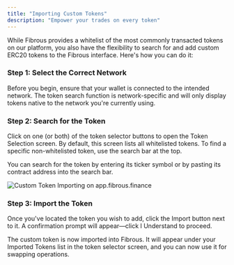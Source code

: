 ```yaml
---
title: "Importing Custom Tokens"
description: "Empower your trades on every token"
---
```


While Fibrous provides a whitelist of the most commonly transacted tokens on our platform, you also have the flexibility to search for and add custom ERC20 tokens to the Fibrous interface. Here's how you can do it:

### Step 1: Select the Correct Network

Before you begin, ensure that your wallet is connected to the intended network. The token search function is network-specific and will only display tokens native to the network you're currently using.

### Step 2: Search for the Token

Click on one (or both) of the token selector buttons to open the Token Selection screen. By default, this screen lists all whitelisted tokens. To find a specific non-whitelisted token, use the search bar at the top.

You can search for the token by entering its ticker symbol or by pasting its contract address into the search bar.

<Frame caption="Custom Token Importing on app.fibrous.finance">
  <img
    src="/customtoken.webp"
    alt="Custom Token Importing on app.fibrous.finance"
    style={{ maxWidth:"400px",width:"100%" }}
    title=""
  />
</Frame>

### Step 3: Import the Token

Once you've located the token you wish to add, click the Import button next to it. A confirmation prompt will appear—click I Understand to proceed.

The custom token is now imported into Fibrous. It will appear under your Imported Tokens list in the token selector screen, and you can now use it for swapping operations.